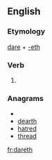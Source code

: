 ==English==

===Etymology===
[[dare]] + [[-eth]]

===Verb===
{{en-verb form}}

# {{archaic}} {{third-person singular of|dare}}

===Anagrams===
* {{alphagram|adehrt}}
* [[dearth#English|dearth]]
* [[hatred#English|hatred]]
* [[thread#English|thread]]


[[fr:dareth]]